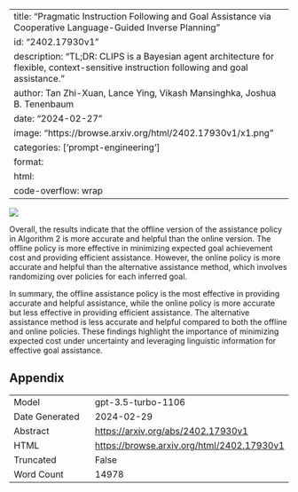 
---
title: "Pragmatic Instruction Following and Goal Assistance via Cooperative Language-Guided Inverse Planning"
id: "2402.17930v1"
description: "TL;DR: CLIPS is a Bayesian agent architecture for flexible, context-sensitive instruction following and goal assistance."
author: Tan Zhi-Xuan, Lance Ying, Vikash Mansinghka, Joshua B. Tenenbaum
date: "2024-02-27"
image: "https://browse.arxiv.org/html/2402.17930v1/x1.png"
categories: ['prompt-engineering']
format:
  html:
    code-overflow: wrap
---

![](https://browse.arxiv.org/html/2402.17930v1/x1.png)



Overall, the results indicate that the offline version of the assistance policy in Algorithm 2 is more accurate and helpful than the online version. The offline policy is more effective in minimizing expected goal achievement cost and providing efficient assistance. However, the online policy is more accurate and helpful than the alternative assistance method, which involves randomizing over policies for each inferred goal.

In summary, the offline assistance policy is the most effective in providing accurate and helpful assistance, while the online policy is more accurate but less effective in providing efficient assistance. The alternative assistance method is less accurate and helpful compared to both the offline and online policies. These findings highlight the importance of minimizing expected cost under uncertainty and leveraging linguistic information for effective goal assistance.

## Appendix

|          |          |
|----------|----------|
| Model     | gpt-3.5-turbo-1106       |
| Date Generated     | 2024-02-29       |
| Abstract | [https://arxiv.org/abs/2402.17930v1](https://arxiv.org/abs/2402.17930v1)        |
| HTML     | [https://browse.arxiv.org/html/2402.17930v1](https://browse.arxiv.org/html/2402.17930v1)       |
| Truncated       | False       |
| Word Count       | 14978       |